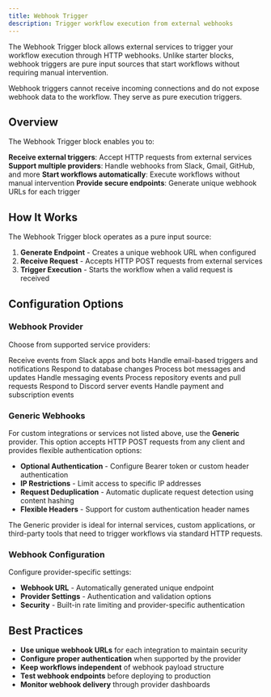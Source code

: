 ```yaml
---
title: Webhook Trigger
description: Trigger workflow execution from external webhooks
---
```



The Webhook Trigger block allows external services to trigger your workflow execution through HTTP webhooks. Unlike starter blocks, webhook triggers are pure input sources that start workflows without requiring manual intervention.

<ThemeImage
  lightSrc="/static/light/webhooktrigger-light.png"
  darkSrc="/static/dark/webhooktrigger-dark.png"
  alt="Webhook Trigger Block"
  width={350}
  height={175}
/>

<Callout>
  Webhook triggers cannot receive incoming connections and do not expose webhook data to the workflow. They serve as pure execution triggers.
</Callout>

## Overview

The Webhook Trigger block enables you to:

<Steps>
  <Step>
    <strong>Receive external triggers</strong>: Accept HTTP requests from external services
  </Step>
  <Step>
    <strong>Support multiple providers</strong>: Handle webhooks from Slack, Gmail, GitHub, and more
  </Step>
  <Step>
    <strong>Start workflows automatically</strong>: Execute workflows without manual intervention
  </Step>
  <Step>
    <strong>Provide secure endpoints</strong>: Generate unique webhook URLs for each trigger
  </Step>
</Steps>

## How It Works

The Webhook Trigger block operates as a pure input source:

1. **Generate Endpoint** - Creates a unique webhook URL when configured
2. **Receive Request** - Accepts HTTP POST requests from external services
3. **Trigger Execution** - Starts the workflow when a valid request is received

## Configuration Options

### Webhook Provider

Choose from supported service providers:

<Cards>
  <Card title="Slack" href="#">
    Receive events from Slack apps and bots
  </Card>
  <Card title="Gmail" href="#">
    Handle email-based triggers and notifications
  </Card>
  <Card title="Airtable" href="#">
    Respond to database changes
  </Card>
  <Card title="Telegram" href="#">
    Process bot messages and updates
  </Card>
  <Card title="WhatsApp" href="#">
    Handle messaging events
  </Card>
  <Card title="GitHub" href="#">
    Process repository events and pull requests
  </Card>
  <Card title="Discord" href="#">
    Respond to Discord server events
  </Card>
  <Card title="Stripe" href="#">
    Handle payment and subscription events
  </Card>
</Cards>

### Generic Webhooks

For custom integrations or services not listed above, use the **Generic** provider. This option accepts HTTP POST requests from any client and provides flexible authentication options:

- **Optional Authentication** - Configure Bearer token or custom header authentication
- **IP Restrictions** - Limit access to specific IP addresses
- **Request Deduplication** - Automatic duplicate request detection using content hashing
- **Flexible Headers** - Support for custom authentication header names

The Generic provider is ideal for internal services, custom applications, or third-party tools that need to trigger workflows via standard HTTP requests.

### Webhook Configuration

Configure provider-specific settings:

- **Webhook URL** - Automatically generated unique endpoint
- **Provider Settings** - Authentication and validation options
- **Security** - Built-in rate limiting and provider-specific authentication

## Best Practices

- **Use unique webhook URLs** for each integration to maintain security
- **Configure proper authentication** when supported by the provider
- **Keep workflows independent** of webhook payload structure
- **Test webhook endpoints** before deploying to production
- **Monitor webhook delivery** through provider dashboards
